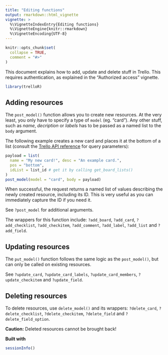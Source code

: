 ```yaml
---
title: "Editing functions"
output: rmarkdown::html_vignette
vignette: >
  %\VignetteIndexEntry{Editing functions}
  %\VignetteEngine{knitr::rmarkdown}
  %\VignetteEncoding{UTF-8}
---
```


```r
knitr::opts_chunk$set(
  collapse = TRUE,
  comment = "#>"
)
```

This document explains how to add, update and delete stuff in Trello. This requires authentication, as explained in the "Authorized access" vignette.

```r
library(trelloR)
```

Adding resources
----------------

The `post_model()` function allows you to create new resources. At the very least, you only have to specify a type of `model` (eg. "card"). Any other stuff, such as *name*, *decription* or *labels* has to be passed as a named list to the `body` argument.

The following example creates a new card and places it at the bottom of a list (consult the [Trello API reference](https://developers.trello.com/reference) for query parameters):

```r
payload = list(
  name = "My new card!", desc = "An example card.", 
  pos = "bottom",
  idList = list_id # get it by calling get_board_lists()
)
post_model(model = "card", body = payload)
```
When successful, the request returns a named list of values describing the newly created resource, including its ID. This is very useful as you can immediately capture the ID if you need it.

See `?post_model` for additional arguments.

The wrappers for this function include: `?add_board`, `?add_card`, `?add_checklist`, `?add_checkitem`, `?add_comment`, `?add_label`, `?add_list` and `?add_field`.

Updating resources
------------------

The `put_model()` function follows the same logic as the `post_model()`, but can only be called on existing resources.

See `?update_card`, `?update_card_labels`, `?update_card_members`, `?update_checkitem` and `?update_field`.

Deleting resources
------------------

To delete resources, use `delete_model()` and its wrappers: `?delete_card`, `?delete_checklist`, `?delete_checkitem`, `?delete_field` and `?delete_field_option`.

__Caution:__ Deleted resources cannot be brought back!

__Built with__

```r
sessionInfo()
```
